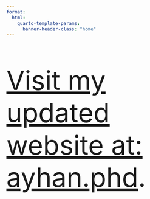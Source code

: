 ```yaml
---
format:
  html:
    quarto-template-params:
      banner-header-class: "home"
---
```


::: {.alert .alert-info style="font-size: 5em"}
[Visit my updated website at:
ayhan.phd](https://ayhan.phd).
:::

